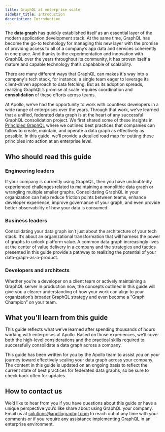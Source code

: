```yaml
---
title: GraphQL at enterprise scale
sidebar_title: Introduction
description: Introduction
---
```


The **data graph** has quickly established itself as an essential layer of the modern application development stack. At the same time, GraphQL has become the go-to technology for managing this new layer with the promise of providng access to all of a company’s app data and services coherently in one place. And thanks to the experimentation and innovation with GraphQL over the years throughout its community, it has proven itself a mature and capable technology that’s capabable of scalability.

There are many different ways that GraphQL can makes it's way into a company's tech stack, for instance, a single team eager to leverage its client-driven approach to data fetching. But as its adoption spreads, realizing GraphQL’s promise at scale requires coordination and **consolidation** of these efforts across teams.

At Apollo, we’ve had the opportunity to work with countless developers in a wide range of enterprises over the years. Through that work, we’ve learned that a unified, federated data graph is at the heart of any successful GraphQL consolidation project. We first shared some of these insights in [Principled GraphQL](https://principledgraphql.com/) where we outlined best practices that companies can follow to create, maintain, and operate a data graph as effectively as possible. In this guide, we’ll provide a detailed road map for putting these principles into action at an enterprise level.

## Who should read this guide

### Engineering leaders

If your company is currently using GraphQL, then you have undoubtedly experienced challenges related to maintaining a monolithic data graph or wrangling multiple smaller graphs. Consolidating GraphQL in your organization can help reduce friction points between teams, enhance developer experience, improve governance of your graph, and even provide better observability of how your data is consumed.

### Business leaders

Consolidating your data graph isn’t just about the architecture of your tech stack. It’s about an organizational transformation that will harness the power of graphs to unlock platform value. A common data graph increasingly lives at the center of value delivery in a company and the strategies and tactics presented in this guide provide a pathway to realizing the potential of your data-graph-as-a-product.

### Developers and architects

Whether you’re a developer on a client team or actively maintaining a GraphQL server in production now, the concepts outlined in this guide will give you a clearer understanding of how your work can align to your organization’s broader GraphQL strategy and even become a “Graph Champion” on your team.

## What you'll learn from this guide

This guide reflects what we’ve learned after spending thousands of hours working with enterprises at Apollo. Based on those experiences, we’ll cover both the high-level considerations and the practical skills required to successfully consolidate a data graph across a company.

This guide has been written for you by the Apollo team to assist you on your journey toward effectively scaling your data graph across your company. The content in this guide is updated on an ongoing basis to reflect the current state of best practices for federated data graphs, so be sure to check back often for updates.

## How to contact us

We’d like to hear from you if you have questions about this guide or have a unique perspective you’d like share about using GraphQL your company. Email us at [solutions@apollographql.com](mailto:solutions@apollographql.com) to reach out at any time with your comments or if you require any assistance implementing GraphQL in an enterprise environment.


